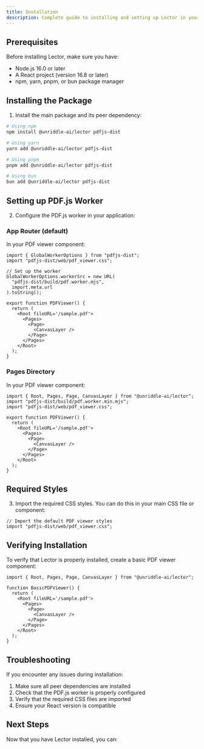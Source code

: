 ```yaml
---
title: Installation
description: Complete guide to installing and setting up Lector in your React application
---
```


## Prerequisites

Before installing Lector, make sure you have:

- Node.js 16.0 or later
- A React project (version 16.8 or later)
- npm, yarn, pnpm, or bun package manager

## Installing the Package

1. Install the main package and its peer dependency:

```bash
# Using npm
npm install @unriddle-ai/lector pdfjs-dist

# Using yarn
yarn add @unriddle-ai/lector pdfjs-dist

# Using pnpm
pnpm add @unriddle-ai/lector pdfjs-dist

# Using bun
bun add @unriddle-ai/lector pdfjs-dist
```

## Setting up PDF.js Worker

2. Configure the PDF.js worker in your application:

### App Router (default)

In your PDF viewer component:

```tsx
import { GlobalWorkerOptions } from "pdfjs-dist";
import "pdfjs-dist/web/pdf_viewer.css";

// Set up the worker
GlobalWorkerOptions.workerSrc = new URL(
  "pdfjs-dist/build/pdf.worker.mjs",
  import.meta.url
).toString();

export function PDFViewer() {
  return (
    <Root fileURL='/sample.pdf'>
      <Pages>
        <Page>
          <CanvasLayer />
        </Page>
      </Pages>
    </Root>
  );
}
```

### Pages Directory

In your PDF viewer component:

```tsx
import { Root, Pages, Page, CanvasLayer } from "@unriddle-ai/lector";
import "pdfjs-dist/build/pdf.worker.min.mjs";
import "pdfjs-dist/web/pdf_viewer.css";

export function PDFViewer() {
  return (
    <Root fileURL='/sample.pdf'>
      <Pages>
        <Page>
          <CanvasLayer />
        </Page>
      </Pages>
    </Root>
  );
}
```

## Required Styles

3. Import the required CSS styles. You can do this in your main CSS file or component:

```tsx
// Import the default PDF viewer styles
import "pdfjs-dist/web/pdf_viewer.css";
```

## Verifying Installation

To verify that Lector is properly installed, create a basic PDF viewer component:

```tsx
import { Root, Pages, Page, CanvasLayer } from "@unriddle-ai/lector";

function BasicPDFViewer() {
  return (
    <Root fileURL='/sample.pdf'>
      <Pages>
        <Page>
          <CanvasLayer />
        </Page>
      </Pages>
    </Root>
  );
}
```

## Troubleshooting

If you encounter any issues during installation:

1. Make sure all peer dependencies are installed
2. Check that the PDF.js worker is properly configured
3. Verify that the required CSS files are imported
4. Ensure your React version is compatible

## Next Steps

Now that you have Lector installed, you can:

<Cards>
  <Card
    title='Learn Basic Usage'
    href='/docs/basic-usage'
    description='Get started with core components'
  />
  <Card title='View Examples' href='/docs/code/basic' description='See Lector in action' />
</Cards>
